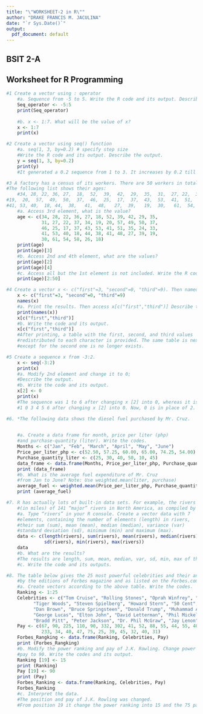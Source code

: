 ```yaml
---
title: "\"WORKSHEET-2 in R\""
author: "DRAKE FRANCIS M. JACULINA"
date: "`r Sys.Date()`"
output:
  pdf_document: default
---
```


## BSIT 2-A
## Worksheet for R Programming

```r
#1 Create a vector using : operator
    #a. Sequence from -5 to 5. Write the R code and its output. Describe its output.  
    Seq_operator <- -5:5
    print(Seq_operator)
    
    #b. x <- 1:7. What will be the value of x?
    x <- 1:7
    print(x)
```

```r
#2 Create a vector using seq() function
    #a. seq(1, 3, by=0.2) # specify step size
    #Write the R code and its output. Describe the output.
    y = seq(1, 3, by=0.2)
    print(y)
    #It generated a 0.2 sequence from 1 to 3. It increases by 0.2 till it reaches 3.
```

```r
#3 A factory has a census of its workers. There are 50 workers in total. 
#The following list shows their ages:
    #34, 28, 22, 36, 27,  18,  52,  39,  42,  29,  35,  31,  27, 22,  37,  34,
#19,  20,  57,  49,  50,  37,  46,  25,  17,  37,  43,  53,  41,  51,  35, 24,33,
#41, 53, 40,  18, 44,  38,   41,  48,   27,  39,   19,  30,   61,  54,   58,   26, 18.
    #a. Access 3rd element, what is the value?
    age <- c(34, 28, 22, 36, 27, 18, 52, 39, 42, 29, 35,
             31, 27, 22, 37, 34, 19, 20, 57, 49, 50, 37,
             46, 25, 17, 37, 43, 53, 41, 51, 35, 24, 33,
             41, 53, 40, 18, 44, 38, 41, 48, 27, 39, 19,
             30, 61, 54, 58, 26, 18)
    print(age)
    print(age)[3]
    #b. Access 2nd and 4th element, what are the values?
    print(age)[2]
    print(age)[4]
    #c. Access all but the 1st element is not included. Write the R code and its output.
    print(age)[2:50] 
```

```r
#4 Create a vector x <- c("first"=3, "second"=0, "third"=9). Then named the vector, names(x).
    x <- c("first"=3, "second"=0, "third"=9)
    names(x)
    #a. Print the results. Then access x[c("first","third")] Describe the output.
    print(names(x))
    x[c("first","third")]
    #b. Write the code and its output.
    x[c("first","third")]
    #After printing, a table with the first, second, and third values
    #redistributed to each character is provided. The same table is next, 
    #except for the second one is no longer exists.
```

```r
#5 Create a sequence x from -3:2.
    x <- seq(-3:2)
    print(x)
    #a. Modify 2nd element and change it to 0;
    #Describe the output.
    #b. Write the code and its output.
    x[2] <- 0
    print(x)
    #The sequence was 1 to 6 after changing x [2] into 0, whereas it is now 
    #1 0 3 4 5 6 after changing x [2] into 0. Now, 0 is in place of 2.
```

```r
#6. *The following data shows the diesel fuel purchased by Mr. Cruz.

    
    #a. Create a data frame for month, price per liter (php) 
    #and purchase-quantity (liter). Write the codes.
    Months <- c("Jan", "Feb", "March", "April", "May", "June")
    Price_per_liter_php <- c(52.50, 57.25, 60.00, 65.00, 74.25, 54.00)
    Purchase_quantity_liter <- c(25, 30, 40, 50, 10, 45)
    data_frame <- data.frame(Months, Price_per_liter_php, Purchase_quantity_liter)
    print (data_frame)
    #b. What is the average fuel expenditure of Mr. Cruz 
    #from Jan to June? Note: Use weighted.mean(liter, purchase)
    average_fuel <- weighted.mean(Price_per_liter_php, Purchase_quantity_liter)
    print (average_fuel)
```

```r
#7. R has actually lots of built-in data sets. For example, the rivers data “gives the lengths
    #(in miles) of 141 “major” rivers in North America, as compiled by the US Geological Survey”.
    #a. Type “rivers” in your R console. Create a vector data with 7
    #elements, containing the number of elements (length) in rivers,
    #their sum (sum), mean (mean), median (median), variance (var)
    #standard deviation (sd), minimum (min) and maximum (max).
    data <- c(length(rivers), sum(rivers), mean(rivers), median(rivers), var(rivers),
              sd(rivers), min(rivers), max(rivers))
    data
    #b. What are the results?
    #The results are length, sum, mean, median, var, sd, min, max of the rivers data.
    #c. Write the code and its outputs.
```

```r
#8. The table below gives the 25 most powerful celebrities and their annual pay as ranked
    #by the editions of Forbes magazine and as listed on the Forbes.com website.
    #a. Create vectors according to the above table. Write the codes.
    Ranking <- 1:25
    Celebrities <- c("Tom Cruise", "Rolling Stones", "Oprah Winfrey", "U2", 
          "Tiger Woods", "Steven Spielberg", "Howard Stern", "50 Cent", "Cast of the sopranos",
          "Dan Brown", "Bruce Springsteen", "Donald Trump", "Muhammad Ali", "Paul McCartney",
          "George Lucas", "Elton John", "David Letterman", "Phil Mickelson", "J.K Rowling",
          "Bradd Pitt", "Peter Jackson", "Dr. Phil McGraw", "Jay Lenon", "Celine Dion", "Kobe Bryant")
    Pay <- c(67, 90, 225, 110, 90, 332, 302, 41, 52, 88, 55, 44, 55, 40,
             233, 34, 40, 47, 75, 25, 39, 45, 32, 40, 31)
    Forbes_Rangking <- data.frame(Ranking, Celebrities, Pay)
    print (Forbes_Rangking)
    #b. Modify the power ranking and pay of J.K. Rowling. Change power ranking to 15 and
    #pay to 90. Write the codes and its output.
    Ranking [19] <- 15
    print (Ranking)
    Pay [19] <- 90
    print (Pay)
    Forbes_Ranking <- data.frame(Ranking, Celebrities, Pay)
    Forbes_Ranking
    #c. Interpret the data.
    #The position and pay of J.K. Rowling was changed. 
    #From position 19 it change the power ranking into 15 and the 75 pay it change into 90.
```

